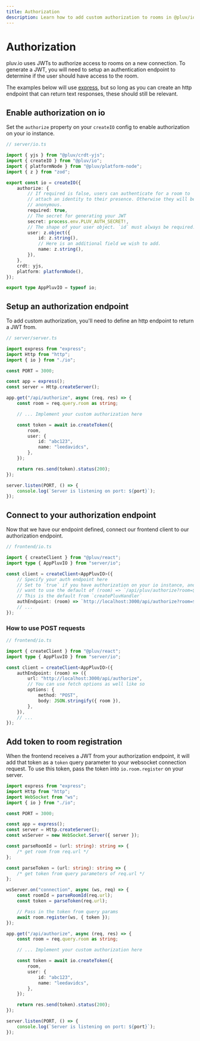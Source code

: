 ```yaml
---
title: Authorization
description: Learn how to add custom authorization to rooms in @pluv/io
---
```



# Authorization

pluv.io uses JWTs to authorize access to rooms on a new connection. To generate a JWT, you will need to setup an authentication endpoint to determine if the user should have access to the room.

The examples below will use [express](https://expressjs.com), but so long as you can create an http endpoint that can return text responses, these should still be relevant.

## Enable authorization on io

Set the `authorize` property on your `createIO` config to enable authorization on your io instance.

```ts
// server/io.ts

import { yjs } from "@pluv/crdt-yjs";
import { createIO } from "@pluv/io";
import { platformNode } from "@pluv/platform-node";
import { z } from "zod";

export const io = createIO({
    authorize: {
        // If required is false, users can authenticate for a room to
        // attach an identity to their presence. Otherwise they will be
        // anonymous.
        required: true,
        // The secret for generating your JWT
        secret: process.env.PLUV_AUTH_SECRET!,
        // The shape of your user object. `id` must always be required.
        user: z.object({
            id: z.string(),
            // Here is an additional field we wish to add.
            name: z.string(),
        }),
    },
    crdt: yjs,
    platform: platformNode(),
});

export type AppPluvIO = typeof io;
```

## Setup an authorization endpoint

To add custom authorization, you'll need to define an http endpoint to return a JWT from.

```ts
// server/server.ts

import express from "express";
import Http from "http";
import { io } from "./io";

const PORT = 3000;

const app = express();
const server = Http.createServer();

app.get("/api/authorize", async (req, res) => {
    const room = req.query.room as string;

    // ... Implement your custom authorization here

    const token = await io.createToken({
        room,
        user: {
            id: "abc123",
            name: "leedavidcs",
        },
    });

    return res.send(token).status(200);
});

server.listen(PORT, () => {
    console.log(`Server is listening on port: ${port}`);
});
```

## Connect to your authorization endpoint

Now that we have our endpoint defined, connect our frontend client to our authorization endpoint.

```ts
// frontend/io.ts

import { createClient } from "@pluv/react";
import type { AppPluvIO } from "server/io";

const client = createClient<AppPluvIO>({
    // Specify your auth endpoint here
    // Set to `true` if you have authorization on your io instance, and you
    // want to use the default of (room) => `/api/pluv/authorize?room=${room}`
    // This is the default from `createPluvHandler`
    authEndpoint: (room) => `http://localhost:3000/api/authorize?room=${room}`,
    // ...
});
```

### How to use POST requests

```ts
// frontend/io.ts

import { createClient } from "@pluv/react";
import type { AppPluvIO } from "server/io";

const client = createClient<AppPluvIO>({
    authEndpoint: (room) => ({
        url: "http://localhost:3000/api/authorize",
        // You can use fetch options as well like so
        options: {
            method: "POST",
            body: JSON.stringify({ room }),
        },
    }),
    // ...
});
```

## Add token to room registration

When the frontend receives a JWT from your authorization endpoint, it will add that token as a `token` query parameter to your websocket connection request. To use this token, pass the token into `io.room.register` on your server.

```ts
import express from "express";
import Http from "http";
import WebSocket from "ws";
import { io } from "./io";

const PORT = 3000;

const app = express();
const server = Http.createServer();
const wsServer = new WebSocket.Server({ server });

const parseRoomId = (url: string): string => {
    /* get room from req.url */
};

const parseToken = (url: string): string => {
    /* get token from query parameters of req.url */
};

wsServer.on("connection", async (ws, req) => {
    const roomId = parseRoomId(req.url);
    const token = parseToken(req.url);

    // Pass in the token from query params
    await room.register(ws, { token });
});

app.get("/api/authorize", async (req, res) => {
    const room = req.query.room as string;

    // ... Implement your custom authorization here

    const token = await io.createToken({
        room,
        user: {
            id: "abc123",
            name: "leedavidcs",
        },
    });

    return res.send(token).status(200);
});

server.listen(PORT, () => {
    console.log(`Server is listening on port: ${port}`);
});
```

